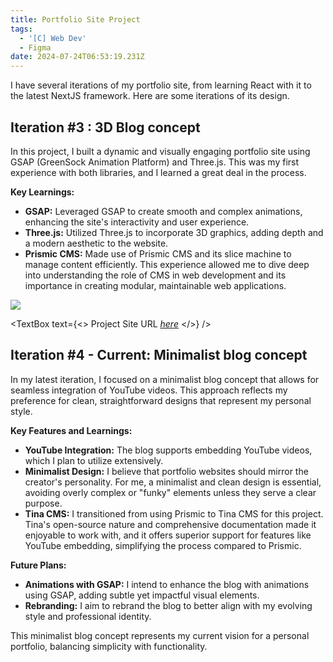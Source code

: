 ```yaml
---
title: Portfolio Site Project
tags:
  - '[C] Web Dev'
  - Figma
date: 2024-07-24T06:53:19.231Z
---
```


I have several iterations of my portfolio site, from learning React with it to the latest NextJS framework. Here are some iterations of its design.

## Iteration #3 : 3D Blog concept

In this project, I built a dynamic and visually engaging portfolio site using GSAP (GreenSock Animation Platform) and Three.js. This was my first experience with both libraries, and I learned a great deal in the process.

**Key Learnings:**

* **GSAP:** Leveraged GSAP to create smooth and complex animations, enhancing the site's interactivity and user experience.
* **Three.js:** Utilized Three.js to incorporate 3D graphics, adding depth and a modern aesthetic to the website.
* **Prismic CMS:** Made use of Prismic CMS and its slice machine to manage content efficiently. This experience allowed me to dive deep into understanding the role of CMS in web development and its importance in creating modular, maintainable web applications.

![](</Screenshot 2024-07-24 at 3.07.53 PM.png>)

<TextBox
  text={<>
    Project Site URL *[here](https://shanteru.vercel.app/)*
  </>}
/>

## Iteration #4 - Current: Minimalist blog concept

In my latest iteration, I focused on a minimalist blog concept that allows for seamless integration of YouTube videos. This approach reflects my preference for clean, straightforward designs that represent my personal style.

**Key Features and Learnings:**

* **YouTube Integration:** The blog supports embedding YouTube videos, which I plan to utilize extensively.
* **Minimalist Design:** I believe that portfolio websites should mirror the creator's personality. For me, a minimalist and clean design is essential, avoiding overly complex or "funky" elements unless they serve a clear purpose.
* **Tina CMS:** I transitioned from using Prismic to Tina CMS for this project. Tina's open-source nature and comprehensive documentation made it enjoyable to work with, and it offers superior support for features like YouTube embedding, simplifying the process compared to Prismic.

**Future Plans:**

* **Animations with GSAP:** I intend to enhance the blog with animations using GSAP, adding subtle yet impactful visual elements.
* **Rebranding:** I aim to rebrand the blog to better align with my evolving style and professional identity.

This minimalist blog concept represents my current vision for a personal portfolio, balancing simplicity with functionality.

